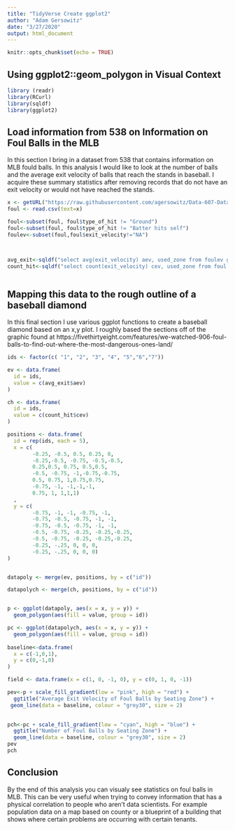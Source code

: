 ---
title: "TidyVerse Create ggplot2"
author: "Adam Gersowitz"
date: "3/27/2020"
output: html_document
---

```{r setup, include=FALSE}
knitr::opts_chunk$set(echo = TRUE)
```

## Using ggplot2::geom_polygon in Visual Context 


```{r library}
library (readr)
library(RCurl)
library(sqldf)
library(ggplot2)
```

## Load information from 538 on Information on Foul Balls in the MLB

In this section I bring in a dataset from 538 that contains information on MLB fould balls. In this analysis I would like to look at the number of balls and the average exit velocity of balls that reach the stands in baseball. I acquire these summary statistics after removing records that do not have an exit velocity or would not have reached the stands.


```{r csv}
x <- getURL("https://raw.githubusercontent.com/agersowitz/Data-607-Datasets/master/foul-balls%5B1%5D.csv")
foul <- read.csv(text=x)

foul<-subset(foul, foul$type_of_hit != "Ground")
foul<-subset(foul, foul$type_of_hit != "Batter hits self")
foulev<-subset(foul,foul$exit_velocity!="NA")



avg_exit<-sqldf("select avg(exit_velocity) aev, used_zone from foulev group by used_zone")
count_hit<-sqldf("select count(exit_velocity) cev, used_zone from foul group by used_zone")



```

## Mapping this data to the rough outline of a baseball diamond

In this final section I use various ggplot functions to create a baseball diamond based on an x,y plot. I roughly based the sections off of the graphic found at https://fivethirtyeight.com/features/we-watched-906-foul-balls-to-find-out-where-the-most-dangerous-ones-land/


```{r baseball}





ids <- factor(c( "1", "2", "3", "4", "5","6","7"))

ev <- data.frame(
  id = ids,
  value = c(avg_exit$aev)
)

ch <- data.frame(
  id = ids,
  value = c(count_hit$cev)
)

positions <- data.frame(
  id = rep(ids, each = 5),
  x = c(
        -0.25, -0.5, 0.5, 0.25, 0,
        -0.25,-0.5, -0.75, -0.5,-0.5,
        0.25,0.5, 0.75, 0.5,0.5,
        -0.5, -0.75, -1,-0.75,-0.75,
        0.5, 0.75, 1,0.75,0.75,
        -0.75, -1, -1,-1,-1,
        0.75, 1, 1,1,1)
  ,
  y = c(
        -0.75, -1, -1, -0.75, -1,
        -0.75, -0.5, -0.75, -1, -1,
        -0.75, -0.5, -0.75, -1, -1,
        -0.5, -0.75, -0.25, -0.25,-0.25,
        -0.5, -0.75, -0.25, -0.25,-0.25,
        -0.25, -.25, 0, 0, 0,
        -0.25, -.25, 0, 0, 0)
)


datapoly <- merge(ev, positions, by = c("id"))

datapolych <- merge(ch, positions, by = c("id"))


p <- ggplot(datapoly, aes(x = x, y = y)) +
  geom_polygon(aes(fill = value, group = id))

pc <- ggplot(datapolych, aes(x = x, y = y)) +
  geom_polygon(aes(fill = value, group = id))
  
baseline<-data.frame(
  x = c(-1,0,1),
  y = c(0,-1,0)
)

field <- data.frame(x = c(1, 0, -1, 0), y = c(0, 1, 0, -1))

pev<-p + scale_fill_gradient(low = "pink", high = "red") + 
  ggtitle("Average Exit Velocity of Foul Balls by Seating Zone") +
 geom_line(data = baseline, colour = "grey30", size = 2) 
  

pch<-pc + scale_fill_gradient(low = "cyan", high = "blue") + 
  ggtitle("Number of Foul Balls by Seating Zone") +
  geom_line(data = baseline, colour = "grey30", size = 2)
pev
pch

```



## Conclusion

By the end of this analysis you can visualy see statistics on foul balls in MLB. This can be very useful when trying to convey information that has a physical correlation to people who aren't data scientists. For example population data on a map based on county or a blueprint of a building that shows where certain problems are occurring with certain tenants.


